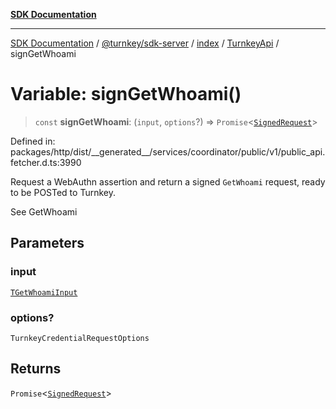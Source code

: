[**SDK Documentation**](../../../../../../README.mdx)

***

[SDK Documentation](../../../../../../packages.mdx) / [@turnkey/sdk-server](../../../../README.mdx) / [index](../../../README.mdx) / [TurnkeyApi](../README.mdx) / signGetWhoami

# Variable: signGetWhoami()

> `const` **signGetWhoami**: (`input`, `options`?) => `Promise`\<[`SignedRequest`](../../../../../http/index/type-aliases/SignedRequest.mdx)\>

Defined in: packages/http/dist/\_\_generated\_\_/services/coordinator/public/v1/public\_api.fetcher.d.ts:3990

Request a WebAuthn assertion and return a signed `GetWhoami` request, ready to be POSTed to Turnkey.

See GetWhoami

## Parameters

### input

[`TGetWhoamiInput`](../type-aliases/TGetWhoamiInput.mdx)

### options?

`TurnkeyCredentialRequestOptions`

## Returns

`Promise`\<[`SignedRequest`](../../../../../http/index/type-aliases/SignedRequest.mdx)\>
